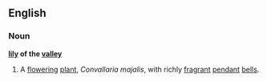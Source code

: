 ==English==
===Noun===
'''[[lily]] of the [[valley]]'''
{{wikipedia}}
# A [[flower]]ing [[plant]], ''Convallaria majalis'', with richly [[fragrant]] [[pendant]] [[bell]]s.
